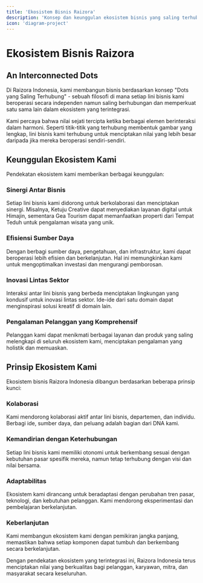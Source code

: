 ```yaml
---
title: 'Ekosistem Bisnis Raizora'
description: 'Konsep dan keunggulan ekosistem bisnis yang saling terhubung'
icon: 'diagram-project'
---
```


# Ekosistem Bisnis Raizora

## An Interconnected Dots

Di Raizora Indonesia, kami membangun bisnis berdasarkan konsep "Dots yang Saling Terhubung" - sebuah filosofi di mana setiap lini bisnis kami beroperasi secara independen namun saling berhubungan dan memperkuat satu sama lain dalam ekosistem yang terintegrasi.

Kami percaya bahwa nilai sejati tercipta ketika berbagai elemen berinteraksi dalam harmoni. Seperti titik-titik yang terhubung membentuk gambar yang lengkap, lini bisnis kami terhubung untuk menciptakan nilai yang lebih besar daripada jika mereka beroperasi sendiri-sendiri.

## Keunggulan Ekosistem Kami

Pendekatan ekosistem kami memberikan berbagai keunggulan:

### Sinergi Antar Bisnis
Setiap lini bisnis kami didorong untuk berkolaborasi dan menciptakan sinergi. Misalnya, Ketuju Creative dapat menyediakan layanan digital untuk Himajin, sementara Gea Tourism dapat memanfaatkan properti dari Tempat Teduh untuk pengalaman wisata yang unik.

### Efisiensi Sumber Daya
Dengan berbagi sumber daya, pengetahuan, dan infrastruktur, kami dapat beroperasi lebih efisien dan berkelanjutan. Hal ini memungkinkan kami untuk mengoptimalkan investasi dan mengurangi pemborosan.

### Inovasi Lintas Sektor
Interaksi antar lini bisnis yang berbeda menciptakan lingkungan yang kondusif untuk inovasi lintas sektor. Ide-ide dari satu domain dapat menginspirasi solusi kreatif di domain lain.

### Pengalaman Pelanggan yang Komprehensif
Pelanggan kami dapat menikmati berbagai layanan dan produk yang saling melengkapi di seluruh ekosistem kami, menciptakan pengalaman yang holistik dan memuaskan.

## Prinsip Ekosistem Kami

Ekosistem bisnis Raizora Indonesia dibangun berdasarkan beberapa prinsip kunci:

### Kolaborasi
Kami mendorong kolaborasi aktif antar lini bisnis, departemen, dan individu. Berbagi ide, sumber daya, dan peluang adalah bagian dari DNA kami.

### Kemandirian dengan Keterhubungan
Setiap lini bisnis kami memiliki otonomi untuk berkembang sesuai dengan kebutuhan pasar spesifik mereka, namun tetap terhubung dengan visi dan nilai bersama.

### Adaptabilitas
Ekosistem kami dirancang untuk beradaptasi dengan perubahan tren pasar, teknologi, dan kebutuhan pelanggan. Kami mendorong eksperimentasi dan pembelajaran berkelanjutan.

### Keberlanjutan
Kami membangun ekosistem kami dengan pemikiran jangka panjang, memastikan bahwa setiap komponen dapat tumbuh dan berkembang secara berkelanjutan.

Dengan pendekatan ekosistem yang terintegrasi ini, Raizora Indonesia terus menciptakan nilai yang berkualitas bagi pelanggan, karyawan, mitra, dan masyarakat secara keseluruhan.